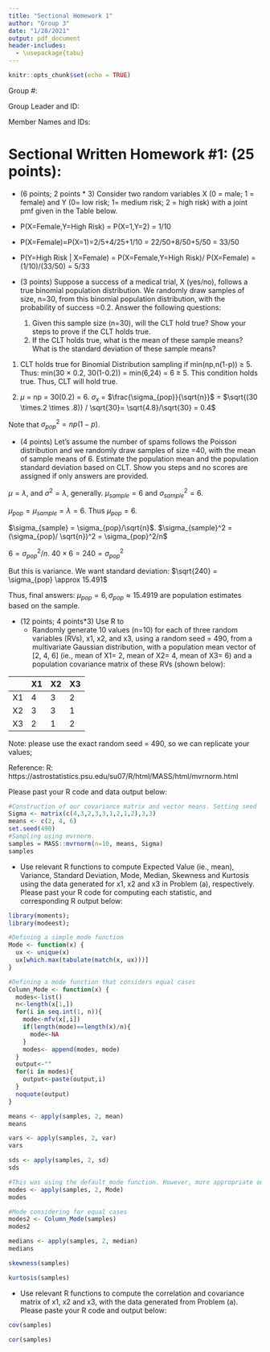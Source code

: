 ```yaml
---
title: "Sectional Homework 1"
author: "Group 3"
date: "1/28/2021"
output: pdf_document
header-includes:
  - \usepackage{tabu}
---
```


```r
knitr::opts_chunk$set(echo = TRUE)
```

Group #: \underline{3}

Group Leader and ID: \underline{Brianna Johnson (01722540)}

Member Names and IDs: \underline{Marco Sousa (01747512), Ben Pfeffer (01791790), Nikita Seleznev (01938236),} \underline{Brianna Johnson (01722540)}



# Sectional Written Homework #1:  (25 points):   

* (6 points; 2 points * 3) Consider two random variables X (0 = male; 1 = female) and Y (0= low risk; 1= medium risk; 2 = high risk) with a joint pmf given in the Table below.



\begin{center}
Table Joint pmf of X and Y:

\begin{tabu} to 0.9\textwidth { | >{\centering}m{2cm} | >{\centering}m{2cm}| >{\centering}m{2cm} |>{\centering}m{2cm}| }

\hline
 & Y=0 & Y=1 & Y=2 \\
\hline
X=0 & 1/25 & 1/10 & 1/5 \\
\hline
X= 1 & 2/5 & 4/25 & 1/10 \\
\hline

\end{tabu}
\end{center}


* P(X=Female,Y=High Risk) = P(X=1,Y=2) = 1/10
* P(X=Female)=P(X=1)=2/5+4/25+1/10 = 22/50+8/50+5/50 = 33/50
* P(Y=High Risk | X=Female) = P(X=Female,Y=High Risk)/ P(X=Female) = (1/10)/(33/50) = 5/33



* (3 points) Suppose a success of a medical trial, X (yes/no), follows a true binomial population distribution. We randomly draw samples of size, n=30, from this binomial population distribution, with the probability of success =0.2. Answer the following questions:
    1. Given this sample size (n=30), will the CLT hold true?  Show your steps to prove if the CLT holds true.
    2. If the CLT holds true, what is the mean of these sample means?  What is the standard deviation of these sample means?
    
1. CLT holds true for Binomial Distribution sampling if min(np,n(1-p)) $\geq$ 5. 
Thus: min(30 $\times$ 0.2, 30(1-0.2)) = min(6,24) = 6 $\geq$ 5. This condition holds true. Thus, CLT will hold true.

2.  $\mu$ = np = 30(0.2) = 6. $\sigma_x$ = $\frac{\sigma_{pop}}{\sqrt{n}}$ = $\sqrt{(30 \times.2 \times .8)} / \sqrt{30}= \sqrt{4.8}/\sqrt{30} = 0.4$

Note that $\sigma_{pop}^2 = np(1-p)$.



* (4 points) Let’s assume the number of spams follows the Poisson distribution and we randomly draw samples of size =40, with the mean of sample means of 6. Estimate the population mean and the population standard deviation based on CLT.  Show you steps and no scores are assigned if only answers are provided. 

$\mu = \lambda$, and $\sigma^2 = \lambda$, generally. $\mu_{sample} = 6$ and $\sigma_{sample}^2 = 6$.

$\mu_{pop} = \mu_{sample} = \lambda = 6$. Thus $\mu_{pop} = 6$.

$\sigma_{sample} = \sigma_{pop}/\sqrt{n}$. $\sigma_{sample}^2 = (\sigma_{pop}/ \sqrt{n})^2 = \sigma_{pop}^2/n$

$6 = \sigma_{pop}^2/n$. $40 \times 6 = 240 = \sigma_{pop}^2$

But this is variance. We want standard deviation: $\sqrt{240} = \sigma_{pop} \approx 15.491$

Thus, final answers: $\mu_{pop} = 6, \sigma_{pop} \approx 15.4919$ are population estimates based on the sample.


* (12 points; 4 points*3) Use R to
    * Randomly generate 10 values (n=10) for each of three random variables (RVs), x1, x2, and x3, using a random seed = 490, from a multivariate Gaussian distribution, with a population mean vector of [2, 4, 6] (ie., mean of X1= 2, mean of X2= 4, mean of X3= 6) and a population covariance matrix of these RVs (shown below):


|    | X1 | X2 | X3 |
|----|----|----|----|
| X1 | 4  | 3  | 2  |
| X2 | 3  | 3  | 1  |
| X3 | 2  | 1  | 2  |

Note: please use the exact random seed = 490, so we can replicate your values; 

Reference: R: https://astrostatistics.psu.edu/su07/R/html/MASS/html/mvrnorm.html

Please past your R code and data output below: 

```r
#Construction of our covariance matrix and vector means. Setting seed
Sigma <- matrix(c(4,3,2,3,3,1,2,1,2),3,3)
means <- c(2, 4, 6)
set.seed(490)
#Sampling using mvrnorm.
samples = MASS::mvrnorm(n=10, means, Sigma)
samples
```



* Use relevant R functions to compute Expected Value (ie., mean), Variance, Standard Deviation, Mode, Median, Skewness and Kurtosis using the data generated for x1,  x2 and x3 in Problem (a), respectively. Please past your R code for computing each statistic, and corresponding R output below: 

```r
library(moments);
library(modeest);

#Defining a simple mode function
Mode <- function(x) {
  ux <- unique(x)
  ux[which.max(tabulate(match(x, ux)))]
}

#Defining a mode function that considers equal cases
Column_Mode <- function(x) {
  modes<-list()
  n<-length(x[1,])
  for(i in seq.int(1, n)){
    mode<-mfv(x[,i])
    if(length(mode)==length(x)/n){
      mode<-NA
    }
    modes<- append(modes, mode)
  }
  output<-""
  for(i in modes){
    output<-paste(output,i)
  }
  noquote(output)
}


```

```r
means <- apply(samples, 2, mean)
means

vars <- apply(samples, 2, var)
vars

sds <- apply(samples, 2, sd)
sds

#This was using the default mode function. However, more appropriate output is NA, since every value appears once.
modes <- apply(samples, 2, Mode)
modes

#Mode considering for equal cases
modes2 <- Column_Mode(samples)
modes2

medians <- apply(samples, 2, median)
medians

skewness(samples)

kurtosis(samples)
```


* Use relevant R functions to compute the correlation and covariance matrix of x1, x2 and x3, with the data generated from Problem (a). Please paste your R code and output below: 

```r

cov(samples)

cor(samples)

```
